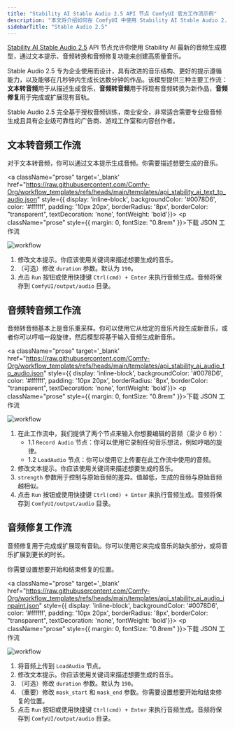 ```yaml
---
title: "Stability AI Stable Audio 2.5 API 节点 ComfyUI 官方工作流示例"
description: "本文将介绍如何在 ComfyUI 中使用 Stability AI Stable Audio 2.5 API 节点的文本转音频、音频转音频和音频修复功能"
sidebarTitle: "Stable Audio 2.5"
---
```



[Stability AI Stable Audio 2.5](/built-in-nodes/api-node/audio/stability-ai/stability-ai-stable-audio-2-5) API 节点允许你使用 Stability AI 最新的音频生成模型，通过文本提示、音频转换和音频修复功能来创建高质量音乐。

Stable Audio 2.5 专为企业使用而设计，具有改进的音乐结构、更好的提示遵循能力，以及能够在几秒钟内生成长达数分钟的作品。该模型提供三种主要工作流：**文本转音频**用于从描述生成音乐，**音频转音频**用于将现有音频转换为新作品，**音频修复**用于完成或扩展现有音轨。

Stable Audio 2.5 完全基于授权音频训练，商业安全，非常适合需要专业级音频生成且具有企业级可靠性的广告商、游戏工作室和内容创作者。

<ReqHint/>
<UpdateReminder/>

## 文本转音频工作流

对于文本转音频，你可以通过文本提示生成音频。你需要描述想要生成的音乐。

<a className="prose"  target='_blank'  href="https://raw.githubusercontent.com/Comfy-Org/workflow_templates/refs/heads/main/templates/api_stability_ai_text_to_audio.json" style={{ display: 'inline-block', backgroundColor: '#0078D6', color: '#ffffff', padding: '10px 20px', borderRadius: '8px', borderColor: "transparent", textDecoration: 'none', fontWeight: 'bold'}}>
    <p className="prose" style={{ margin: 0, fontSize: "0.8rem" }}>下载 JSON 工作流</p>
</a>
![workflow](/images/tutorial/api_nodes/stability_ai/api_stability_ai_text_to_audio.jpg)

1. 修改文本提示。你应该使用关键词来描述想要生成的音乐。
2. （可选）修改 `duration` 参数。默认为 `190`。
3. 点击 `Run` 按钮或使用快捷键 `Ctrl(cmd) + Enter` 来执行音频生成。音频将保存到 `ComfyUI/output/audio` 目录。

## 音频转音频工作流

音频转音频基本上是音乐重采样。你可以使用它从给定的音乐片段生成新音乐，或者你可以哼唱一段旋律，然后模型将基于输入音频生成新音乐。

<a className="prose"  target='_blank'  href="https://raw.githubusercontent.com/Comfy-Org/workflow_templates/refs/heads/main/templates/api_stability_ai_audio_to_audio.json" style={{ display: 'inline-block', backgroundColor: '#0078D6', color: '#ffffff', padding: '10px 20px', borderRadius: '8px', borderColor: "transparent", textDecoration: 'none', fontWeight: 'bold'}}>
    <p className="prose" style={{ margin: 0, fontSize: "0.8rem" }}>下载 JSON 工作流</p>
</a>

![workflow](/images/tutorial/api_nodes/stability_ai/api_stability_ai_audio_to_audio.jpg)

1. 在此工作流中，我们提供了两个节点来输入你想要编辑的音频（至少 6 秒）：
   - 1.1 `Record Audio` 节点：你可以使用它录制任何音乐想法，例如哼唱的旋律。
   - 1.2 `LoadAudio` 节点：你可以使用它上传要在此工作流中使用的音频。
2. 修改文本提示。你应该使用关键词来描述想要生成的音乐。
3. `strength` 参数用于控制与原始音频的差异。值越低，生成的音频与原始音频越相似。
4. 点击 `Run` 按钮或使用快捷键 `Ctrl(cmd) + Enter` 来执行音频生成。音频将保存到 `ComfyUI/output/audio` 目录。

## 音频修复工作流

音频修复用于完成或扩展现有音轨。你可以使用它来完成音乐的缺失部分，或将音乐扩展到更长的时长。

你需要设置想要开始和结束修复的位置。

<a className="prose"  target='_blank'  href="https://raw.githubusercontent.com/Comfy-Org/workflow_templates/refs/heads/main/templates/api_stability_ai_audio_inpaint.json" style={{ display: 'inline-block', backgroundColor: '#0078D6', color: '#ffffff', padding: '10px 20px', borderRadius: '8px', borderColor: "transparent", textDecoration: 'none', fontWeight: 'bold'}}>
    <p className="prose" style={{ margin: 0, fontSize: "0.8rem" }}>下载 JSON 工作流</p>
</a>
![workflow](/images/tutorial/api_nodes/stability_ai/api_stability_ai_audio_inpaint.jpg)

1. 将音频上传到 `LoadAudio` 节点。
2. 修改文本提示。你应该使用关键词来描述想要生成的音乐。
3. （可选）修改 `duration` 参数。默认为 `190`。
4. （重要）修改 `mask_start` 和 `mask_end` 参数。你需要设置想要开始和结束修复的位置。
5. 点击 `Run` 按钮或使用快捷键 `Ctrl(cmd) + Enter` 来执行音频生成。音频将保存到 `ComfyUI/output/audio` 目录。